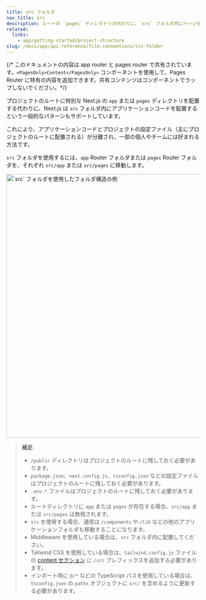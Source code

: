 ```yaml
---
title: src フォルダ
nav_title: src
description: ルートの `pages` ディレクトリの代わりに、`src` フォルダ内にページを保存します。
related:
  links:
    - app/getting-started/project-structure
slug: /docs/app/api-reference/file-conventions/src-folder
---
```


{/* このドキュメントの内容は app router と pages router で共有されています。`<PagesOnly>Content</PagesOnly>` コンポーネントを使用して、Pages Router に特有の内容を追加できます。共有コンテンツはコンポーネントでラップしないでください。*/}

プロジェクトのルートに特別な Next.js の `app` または `pages` ディレクトリを配置する代わりに、Next.js は `src` フォルダ内にアプリケーションコードを配置するという一般的なパターンもサポートしています。

これにより、アプリケーションコードとプロジェクトの設定ファイル（主にプロジェクトのルートに配置される）が分離され、一部の個人やチームには好まれる方法です。

`src` フォルダを使用するには、`app` Router フォルダまたは `pages` Router フォルダを、それぞれ `src/app` または `src/pages` に移動します。

<Image
  alt="`src` フォルダを使用したフォルダ構造の例"
  srcLight="/docs/light/project-organization-src-directory.png"
  srcDark="/docs/dark/project-organization-src-directory.png"
  width="1600"
  height="687"
/>

> **補足**:
>
> - `/public` ディレクトリはプロジェクトのルートに残しておく必要があります。
> - `package.json`、`next.config.js`、`tsconfig.json` などの設定ファイルはプロジェクトのルートに残しておく必要があります。
> - `.env.*` ファイルはプロジェクトのルートに残しておく必要があります。
> - ルートディレクトリに `app` または `pages` が存在する場合、`src/app` または `src/pages` は無視されます。
> - `src` を使用する場合、通常は `/components` や `/lib` などの他のアプリケーションフォルダも移動することになります。
> - Middleware を使用している場合は、`src` フォルダ内に配置してください。
> - Tailwind CSS を使用している場合は、`tailwind.config.js` ファイルの [content セクション](https://tailwindcss.com/docs/content-configuration) に `/src` プレフィックスを追加する必要があります。
> - インポート時に `@/*` などの TypeScript パスを使用している場合は、`tsconfig.json` の `paths` オブジェクトに `src/` を含めるように更新する必要があります。

